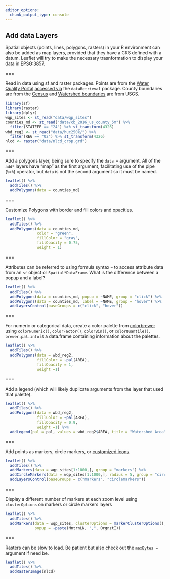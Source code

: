 ```yaml
---
editor_options: 
  chunk_output_type: console
---
```


## Add data Layers

Spatial objects (points, lines, polygons, rasters) in your R environment can also be added as map layers, provided that they have a CRS defined with a datum. Leaflet will try to make the necessary trasnformation to display your data in [EPSG:3857](https://epsg.io/3857). 


===

Read in data using sf and raster packages. Points are from the [Water Quality Portal](https://agupubs.onlinelibrary.wiley.com/doi/full/10.1002/2016WR019993) [accessed via](https://github.com/SESYNC-ci/leaflet-in-R-lesson/blob/master/get_wqp_sites.R) the `dataRetrieval` package. County boundaries are from the [Census](https://www.census.gov/geo/maps-data/data/tiger-line.html) and [Watershed boundaries](https://water.usgs.gov/maps.html) are from USGS.

```r
library(sf)
library(raster)
library(dplyr)
wqp_sites <- st_read("data/wqp_sites") 
counties_md <- st_read("data/cb_2016_us_county_5m") %>% 
  filter(STATEFP == "24") %>% st_transform(4326)
wbd_reg2 <- st_read("data/huc250k/") %>%
  filter(REG == "02") %>% st_transform(4326)
nlcd <- raster("data/nlcd_crop.grd")
```

===

Add a polygons layer, being sure to specify the `data = ` argument. All of the `add*` layers have "map" as the first argument, facilitating use of the pipe (`%>%`) operator, but `data` is not the second argument so it must be named. 

```r
leaflet() %>%
  addTiles() %>%
  addPolygons(data = counties_md)

```

===

Customize Polygons with border and fill colors and opacities.

```r
leaflet() %>%
  addTiles() %>%
  addPolygons(data = counties_md, 
              color = "green", 
              fillColor = "gray", 
              fillOpacity = 0.75, 
              weight = 1)

```

===

Attributes can be referred to using formula syntax `~` to access attribute data from an `sf` object or `Spatial*DataFrame`. What is the difference between a popup and a label?

```r
leaflet() %>%
  addTiles() %>%
  addPolygons(data = counties_md, popup = ~NAME, group = "click") %>%
  addPolygons(data = counties_md, label = ~NAME, group = "hover") %>%
  addLayersControl(baseGroups = c("click", "hover"))


```

===

For numeric or categorical data, create a color palette from [colorbrewer](http://colorbrewer2.org/#) using `colorNumeric()`, `colorFactor()`, `colorBin()`, or `colorQuantile()`. `brewer.pal.info` is a data.frame containing information about the palettes.

```r
leaflet() %>%
  addTiles() %>%
  addPolygons(data = wbd_reg2, 
              fillColor = ~pal(AREA), 
              fillOpacity = 1, 
              weight =1)

```

===

Add a legend (which will likely duplicate arguments from the layer that used that palette). 

```r
leaflet() %>%
  addTiles() %>%
  addPolygons(data = wbd_reg2, 
              fillColor = ~pal(AREA), 
              fillOpacity = 0.9, 
              weight =1) %>%
  addLegend(pal = pal, values = wbd_reg2$AREA, title = "Watershed Area")

```

===

Add points as markers, circle markers, or [customized icons](https://rstudio.github.io/leaflet/markers.html).

```r
leaflet() %>%
  addTiles() %>%
  addMarkers(data = wqp_sites[1:1000,], group = "markers") %>%
  addCircleMarkers(data = wqp_sites[1:1000,], radius = 5, group = "circlemarkers") %>%
  addLayersControl(baseGroups = c("markers", "circlemarkers"))
```

===

Display a different number of markers at each zoom level using `clusterOptions` on markers or circle markers layers

```r
leaflet() %>%
  addTiles() %>%
  addMarkers(data = wqp_sites, clusterOptions = markerClusterOptions(),
             popup = ~paste(MntrnLN, ",", OrgnztI))


```

===

Rasters can be slow to load. Be patient but also check out the `maxBytes =` argument if need be. 

```r
leaflet() %>%
  addTiles() %>%
  addRasterImage(nlcd)

```

